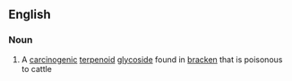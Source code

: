 ==English==

===Noun===
{{en-noun|~}}

# {{label|en|organic compound}} A [[carcinogenic]] [[terpenoid]] [[glycoside]] found in [[bracken]] that is poisonous to cattle
